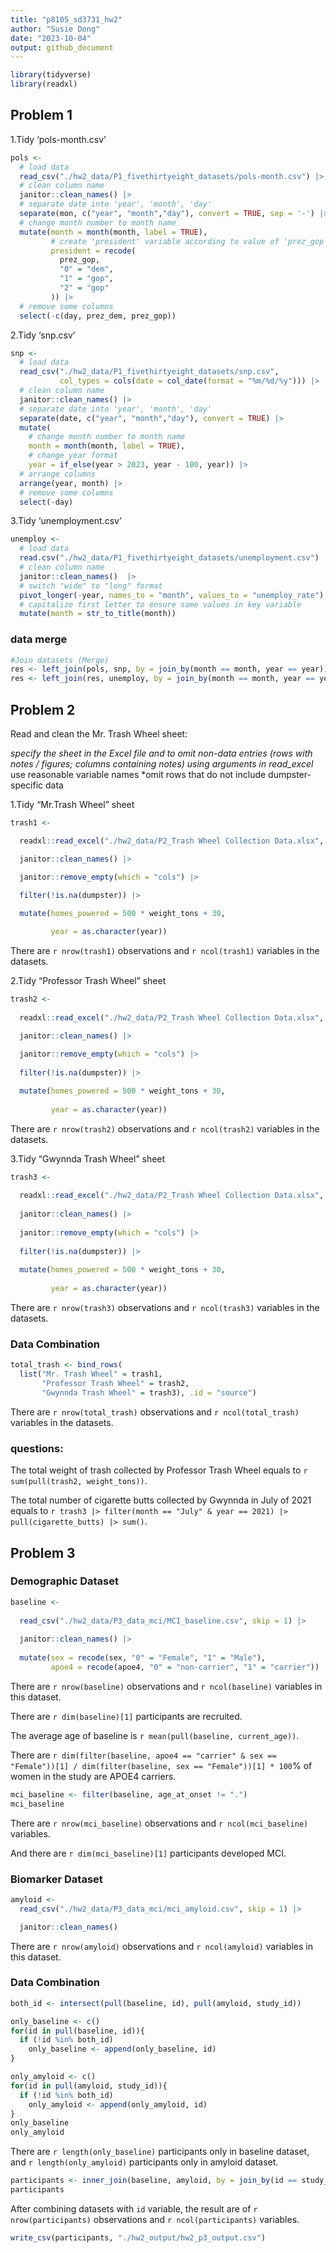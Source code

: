 ```yaml
---
title: "p8105_sd3731_hw2"
author: "Susie Dong"
date: "2023-10-04"
output: github_document
---
```


```r
library(tidyverse)
library(readxl)
```

## Problem 1

1.Tidy 'pols-month.csv'

```r
pols <- 
  # load data
  read_csv("./hw2_data/P1_fivethirtyeight_datasets/pols-month.csv") |> 
  # clean column name
  janitor::clean_names() |> 
  # separate date into 'year', 'month', 'day'
  separate(mon, c("year", "month","day"), convert = TRUE, sep = '-') |> 
  # change month number to month name
  mutate(month = month(month, label = TRUE), 
         # create 'president' variable according to value of 'prez_gop' variable
         president = recode(
           prez_gop, 
           "0" = "dem", 
           "1" = "gop",
           "2" = "gop"
         )) |>
  # remove some columns
  select(-c(day, prez_dem, prez_gop)) 
```

2.Tidy 'snp.csv'

```r
snp <- 
  # load data
  read_csv("./hw2_data/P1_fivethirtyeight_datasets/snp.csv", 
           col_types = cols(date = col_date(format = "%m/%d/%y"))) |>
  # clean column name
  janitor::clean_names() |>  
  # separate date into 'year', 'month', 'day'
  separate(date, c("year", "month","day"), convert = TRUE) |>
  mutate(
    # change month number to month name
    month = month(month, label = TRUE),
    # change year format
    year = if_else(year > 2023, year - 100, year)) |> 
  # arrange columns
  arrange(year, month) |> 
  # remove some columns
  select(-day)
```

3.Tidy 'unemployment.csv'

```r
unemploy <- 
  # load data
  read.csv("./hw2_data/P1_fivethirtyeight_datasets/unemployment.csv") |>
  # clean column name
  janitor::clean_names()  |>
  # switch "wide" to "long" format
  pivot_longer(-year, names_to = "month", values_to = "unemploy_rate") |> 
  # capitalize first letter to ensure same values in key variable
  mutate(month = str_to_title(month))  
```

### data merge

```r
#Join datasets (Merge)
res <- left_join(pols, snp, by = join_by(month == month, year == year))
res <- left_join(res, unemploy, by = join_by(month == month, year == year))
```

## Problem 2

Read and clean the Mr. Trash Wheel sheet:

*specify the sheet in the Excel file and to omit non-data entries (rows with notes / figures; columns containing notes) using arguments in read_excel
*use reasonable variable names
*omit rows that do not include dumpster-specific data

1.Tidy "Mr.Trash Wheel" sheet

```r
trash1 <- 

  readxl::read_excel("./hw2_data/P2_Trash Wheel Collection Data.xlsx", sheet = 1, skip = 1) |> 

  janitor::clean_names() |>

  janitor::remove_empty(which = "cols") |>
  
  filter(!is.na(dumpster)) |>

  mutate(homes_powered = 500 * weight_tons + 30,

         year = as.character(year))
```

There are `r nrow(trash1)` observations and `r ncol(trash1)` variables in the datasets.

2.Tidy "Professor Trash Wheel" sheet

```r
trash2 <- 
  
  readxl::read_excel("./hw2_data/P2_Trash Wheel Collection Data.xlsx", sheet = 2, skip = 1) |> 

  janitor::clean_names() |>
  
  janitor::remove_empty(which = "cols") |>
  
  filter(!is.na(dumpster)) |>

  mutate(homes_powered = 500 * weight_tons + 30,
       
         year = as.character(year))
```

There are `r nrow(trash2)` observations and `r ncol(trash2)` variables in the datasets.

3.Tidy "Gwynnda Trash Wheel" sheet

```r
trash3 <- 
  
  readxl::read_excel("./hw2_data/P2_Trash Wheel Collection Data.xlsx", sheet = 3, skip = 1) |> 
  
  janitor::clean_names() |>
  
  janitor::remove_empty(which = "cols") |>
  
  filter(!is.na(dumpster)) |>
  
  mutate(homes_powered = 500 * weight_tons + 30,
         
         year = as.character(year))
```

There are `r nrow(trash3)` observations and `r ncol(trash3)` variables in the datasets.

### Data Combination

```r
total_trash <- bind_rows(
  list("Mr. Trash Wheel" = trash1, 
       "Professor Trash Wheel" = trash2, 
       "Gwynnda Trash Wheel" = trash3), .id = "source")
```

There are `r nrow(total_trash)` observations and `r ncol(total_trash)` variables in the datasets. 

### questions:  

The total weight of trash collected by Professor Trash Wheel equals to `r sum(pull(trash2, weight_tons))`. 

The total number of cigarette butts collected by Gwynnda in July of 2021
equals to `r trash3 |> filter(month == "July" & year == 2021) |> pull(cigarette_butts) |> sum()`.

## Problem 3

### Demographic Dataset

```r
baseline <- 
  
  read_csv("./hw2_data/P3_data_mci/MCI_baseline.csv", skip = 1) |> 
 
  janitor::clean_names() |>
 
  mutate(sex = recode(sex, "0" = "Female", "1" = "Male"), 
         apoe4 = recode(apoe4, "0" = "non-carrier", "1" = "carrier"))
```

There are `r nrow(baseline)` observations and `r ncol(baseline)` variables in this dataset.

There are `r dim(baseline)[1]` participants are recruited.

The average age of baseline is `r mean(pull(baseline, current_age))`.

There are `r dim(filter(baseline, apoe4 == "carrier" & sex == "Female"))[1] / dim(filter(baseline, sex == "Female"))[1] * 100`% of women in the study are APOE4 carriers. 


```r
mci_baseline <- filter(baseline, age_at_onset != ".")
mci_baseline
```
There are `r nrow(mci_baseline)` observations and `r ncol(mci_baseline)` variables. 

And there are `r dim(mci_baseline)[1]` participants developed MCI.


### Biomarker Dataset

```r
amyloid <- 
  read_csv("./hw2_data/P3_data_mci/mci_amyloid.csv", skip = 1) |>

  janitor::clean_names()  
```

There are `r nrow(amyloid)` observations and `r ncol(amyloid)` variables in this dataset.


### Data Combination

```r

both_id <- intersect(pull(baseline, id), pull(amyloid, study_id))

only_baseline <- c()
for(id in pull(baseline, id)){
  if (!id %in% both_id)
    only_baseline <- append(only_baseline, id)
}

only_amyloid <- c()
for(id in pull(amyloid, study_id)){
  if (!id %in% both_id)
    only_amyloid <- append(only_amyloid, id)
}
only_baseline
only_amyloid
```

There are `r length(only_baseline)` participants only in baseline dataset, and `r length(only_amyloid)` participants only in amyloid dataset.

```r
participants <- inner_join(baseline, amyloid, by = join_by(id == study_id))
participants
```

After combining datasets with `id` variable, the result are of `r nrow(participants)` observations and `r ncol(participants)` variables.

```r
write_csv(participants, "./hw2_output/hw2_p3_output.csv")
```

